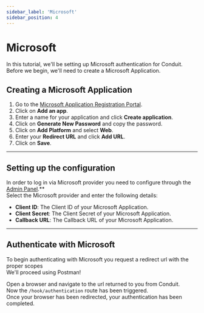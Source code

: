 ```yaml
---
sidebar_label: 'Microsoft'
sidebar_position: 4
---
```


# Microsoft

In this tutorial, we'll be setting up Microsoft authentication for Conduit.<br />
Before we begin, we'll need to create a Microsoft Application.

## Creating a Microsoft Application

1. Go to the [Microsoft Application Registration Portal](https://apps.dev.microsoft.com/).
2. Click on **Add an app**.
3. Enter a name for your application and click **Create application**.
4. Click on **Generate New Password** and copy the password.
5. Click on **Add Platform** and select **Web**.
6. Enter your **Redirect URL** and click **Add URL**.
7. Click on **Save**.

------------------------------------------------------------------------------------------------

## Setting up the configuration

In order to log in via Microsoft provider you need to configure through the [Admin Panel](../config#third-party).**<br />
Select the Microsoft provider and enter the following details:

- **Client ID**: The Client ID of your Microsoft Application.
- **Client Secret**: The Client Secret of your Microsoft Application.
- **Callback URL**: The Callback URL of your Microsoft Application.

------------------------------------------------------------------------------------------------

## Authenticate with Microsoft

To begin authenticating with Microsoft you request a redirect url with the proper scopes<br />
We'll proceed using Postman!<br />

[//]: # (// TODO: Add Postman example)

Open a browser and navigate to the url returned to you from Conduit.<br />
Now the `/hook/authentication` route has been triggered.<br />
Once your browser has been redirected, your authentication has been completed.<br />




